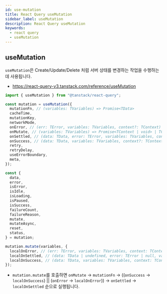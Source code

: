 ```yaml
---
id: use-mutation
title: React Query useMutation
sidebar_label: useMutation
description: React Query useMutation
keywords:
  - react query
  - useMutation
---
```


## useMutation

`useMutation`은 Create/Update/Delete 처럼 서버 상태를 변경하는 작업을 수행하는데 사용됩니다.

- https://react-query-v3.tanstack.com/reference/useMutation

```typescript
import { useMutation } from "@tanstack/react-query";

const mutation = useMutation({
  mutationFn, // (variables: TVariables) => Promise<TData>
  cacheTime,
  mutationKey,
  networkMode,
  onError, // (err: TError, variables: TVariables, context?: TContext) => Promise<unknown> | unknown
  onMutate, // (variables: TVariables) => Promise<TContext | void> | TContext | void
  onSettled, // (data: TData, error: TError, variables: TVariables, context?: TContext) => Promise<unknown> | unknown
  onSuccess, // (data: TData, variables: TVariables, context?: TContext) => Promise<unknown> | unknown
  retry,
  retryDelay,
  useErrorBoundary,
  meta,
});

const {
  data,
  error,
  isError,
  isIdle,
  isLoading,
  isPaused,
  isSuccess,
  failureCount,
  failureReason,
  mutate,
  mutateAsync,
  reset,
  status,
} = mutation;

mutation.mutate(variables, {
  localOnError, // (err: TError, variables: TVariables, context: TContext | undefined) => void
  localOnSettled, // (data: TData | undefined, error: TError | null, variables: TVariables, context: TContext | undefined) => void
  localOnSuccess, // (data: TData, variables: TVariables, context: TContext) => void
});
```

- `mutation.mutate`를 호출하면 `onMutate` -\> `mutationFn` -> ((`onSuccess` -\> `localOnSuccess`) || (`onError` -\> `localOnError`)) -> `onSettled` -\> `localOnSettled` 순으로 실행됩니다.

